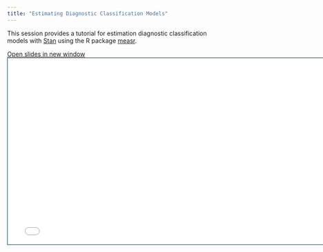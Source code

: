 ```yaml
---
title: "Estimating Diagnostic Classification Models"
---
```


This session provides a tutorial for estimation diagnostic classification models with [Stan](https://mc-stan.org) using the R package [measr](https://measr.info).

```{=html}
<p class="buttons"><a class="btn btn-danger" target="_blank" href="slides/03-estimation-slides.html"><i class="fa-solid fa-arrow-up-right-from-square"></i> Open slides in new window</a>
```

```{=html}
<iframe width="768" height="432" src="slides/03-estimation-slides.html" style="border:1px solid #023047" title="DCM Estimation Slides"></iframe>
```
